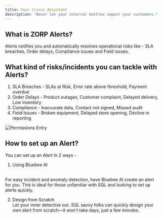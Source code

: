 ```yaml
---
title: Your Crisis Assistant 
description: "Never let your internal battles impact your customers."
---
```


## What is ZORP Alerts?
Alerts notifies you and automatically resolves operational risks like - SLA breaches, Order delays, Compliance issues and Field issues. 

## What kind of risks/incidents you can tackle with Alerts?
1. SLA Breaches - SLAs at Risk, Error rate above threshold, Payment overdue
2. Order Delays - Product outages, Customer complaint, Delayed delivery, Low inventory
3. Compliance - Inaccurate data, Contact not signed, Missed audit
4. Field Issues - Broken equipment, Delayed store opening, Decline in reporting

![Permissions Entry](/images/alertsrisks.png)

## How to set up an Alert?
You can set up an Alert in 2 ways -

1. Using Bluebee AI
<br />
    For easy incident and anomaly detection, have Bluebee AI create an alert for you. This is ideal for those unfamiliar with SQL and looking to set up alerts quickly.

2. Design from Scratch <br />
    Let your inner detective out. SQL savvy folks can quickly design your own alert from scratch—it won't take days, just a few minutes.